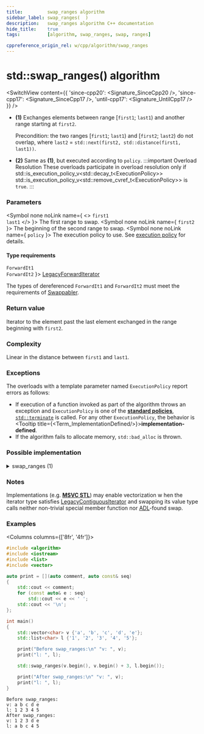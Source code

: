 ```yaml
---
title:         swap_ranges algorithm
sidebar_label: swap_ranges(  )
description:   swap_ranges algorithm C++ documentation
hide_title:    true
tags:          [algorithm, swap_ranges, swap, ranges]

cppreference_origin_rel: w/cpp/algorithm/swap_ranges
---
```



<!-- Terms -->


<!----------------- Codes ---------------------->


# std::swap_ranges() algorithm

<SwitchView content={{
  'since-cpp20': <Signature_SinceCpp20 />,
  'since-cpp17': <Signature_SinceCpp17 />,
  'until-cpp17': <Signature_UntilCpp17 />
}} />

- **(1)** Exchanges elements between range [`first1`; `last1`) and another range starting at `first2`.

  Precondition: the two ranges [`first1`; `last1`) and [`first2`; `last2`) do not overlap, where `last2` = `std::next(first2, std::distance(first1, last1))`.

- **(2)** Same as **(1)**, but executed according to `policy`.
  :::important Overload Resolution
  These overloads participate in overload resolution only if
  <Until v='cpp20'> std::is_execution_policy_v&lt;std::decay_t&lt;ExecutionPolicy&gt;&gt; </Until> <Since v='cpp20'>std::is_execution_policy_v&lt;std::remove_cvref_t&lt;ExecutionPolicy&gt;&gt;</Since> is <code>true</code>.
  :::

### Parameters

<SymbolTable>

  <Symbol none noLink name={ <> <code>first1</code> <br/> <code>last1</code> </> }>
    The first range to swap.
  </Symbol>
  <Symbol none noLink name={ <code>first2</code> }>
    The beginning of the second range to swap.
  </Symbol>
  <Symbol none noLink name={ <code>policy</code> }>
    The execution policy to use. See <a href="#">execution policy</a> for details.
  </Symbol>

</SymbolTable>

#### Type requirements

<SymbolTable>
  <Symbol none noLink name={ <> <code>ForwardIt1</code> <br/> <code>ForwardIt2</code> </> }>
    <a href="/docs/named_req/LegacyForwardIterator">LegacyForwardIterator</a>
  </Symbol>
</SymbolTable>

The types of dereferenced `ForwardIt1` and `ForwardIt2` must meet the requirements of [Swappabler](/docs/named_req/Swappable).

### Return value

Iterator to the element past the last element exchanged in the range beginning with `first2`.

### Complexity

Linear in the distance between `first1` and `last1`.

### Exceptions

The overloads with a template parameter named `ExecutionPolicy` report errors as follows:
- If execution of a function invoked as part of the algorithm throws an exception and `ExecutionPolicy` is one of the [**standard policies**](#), [`std::terminate`](#) is called.
	For any other `ExecutionPolicy`, the behavior is <Tooltip title={<Term_ImplementationDefined/>}>**implementation-defined**</Tooltip>.
- If the algorithm fails to allocate memory, `std::bad_alloc` is thrown.

### Possible implementation

<details>
<summary>swap_ranges (1)</summary>

```cpp

template<class ForwardIt1, class ForwardIt2>
constexpr ForwardIt2 swap_ranges(ForwardIt1 first1, ForwardIt1 last1, ForwardIt2 first2)
{
    for (; first1 != last1; ++first1, ++first2)
        std::iter_swap(first1, first2);

    return first2;
}
```

</details>

### Notes

Implementations (e.g. [**MSVC STL**](https://github.com/microsoft/STL/blob/main/stl/src/vector_algorithms.cpp)) may enable vectorization w
hen the iterator type satisfies [LegacyContiguousIterator](/docs/named_req/LegacyContiguousIterator) and swapping its value type calls neither non-trivial special member function nor [ADL](#)-found swap.

### Examples

<Columns columns={['8fr', '4fr']}>
<div>

```cpp title='Main.cpp' showLineNumbers
#include <algorithm>
#include <iostream>
#include <list>
#include <vector>

auto print = [](auto comment, auto const& seq)
{
    std::cout << comment;
    for (const auto& e : seq)
        std::cout << e << ' ';
    std::cout << '\n';
};

int main()
{
    std::vector<char> v {'a', 'b', 'c', 'd', 'e'};
    std::list<char> l {'1', '2', '3', '4', '5'};

    print("Before swap_ranges:\n" "v: ", v);
    print("l: ", l);

    std::swap_ranges(v.begin(), v.begin() + 3, l.begin());

    print("After swap_ranges:\n" "v: ", v);
    print("l: ", l);
}
```

</div>
<div>

```plaintext title="Output"
Before swap_ranges:
v: a b c d e
l: 1 2 3 4 5
After swap_ranges:
v: 1 2 3 d e
l: a b c 4 5
```

</div>
</Columns>
